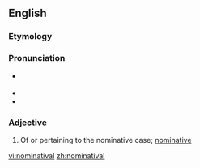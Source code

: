 ==English==

===Etymology===
{{suffix|nominative|al|lang=en}}

===Pronunciation===
* {{a|GenAm}} {{IPA|/ˌnɑmɪnəˈtivəl/|lang=en}}
* {{hyphenation|nom|i|na|ti|val|lang=en}}
* {{rhymes|iːvəl|lang=en}}

===Adjective===
{{en-adj|-}}

# {{context|grammar|lang=en}} Of or pertaining to the nominative case; [[nominative]]

[[vi:nominatival]]
[[zh:nominatival]]